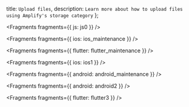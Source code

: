   title: `Upload files`,
  description: `Learn more about how to upload files using Amplify's storage category`
};


<Fragments fragments={{ js: js0 }} />


<Fragments fragments={{ ios: ios_maintenance }} />


<Fragments fragments={{ flutter: flutter_maintenance }} />


<Fragments fragments={{ ios: ios1 }} />


<Fragments fragments={{ android: android_maintenance }} />


<Fragments fragments={{ android: android2 }} />


<Fragments fragments={{ flutter: flutter3 }} />
